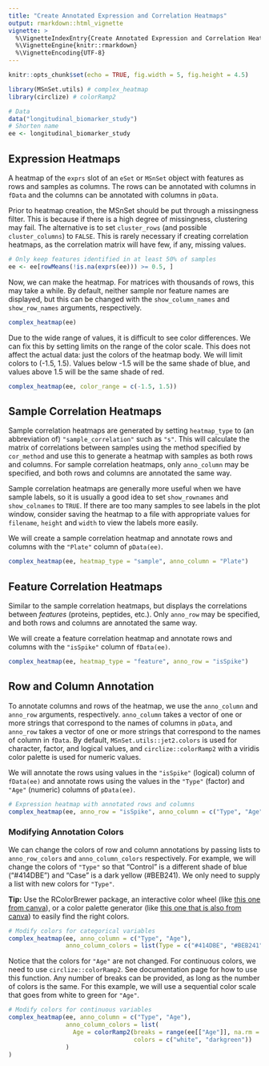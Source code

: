 ```yaml
---
title: "Create Annotated Expression and Correlation Heatmaps"
output: rmarkdown::html_vignette
vignette: >
  %\VignetteIndexEntry{Create Annotated Expression and Correlation Heatmaps}
  %\VignetteEngine{knitr::rmarkdown}
  %\VignetteEncoding{UTF-8}
---
```


```r
knitr::opts_chunk$set(echo = TRUE, fig.width = 5, fig.height = 4.5)
```

```r
library(MSnSet.utils) # complex_heatmap
library(circlize) # colorRamp2

# Data
data("longitudinal_biomarker_study")
# Shorten name
ee <- longitudinal_biomarker_study
```

## Expression Heatmaps

A heatmap of the `exprs` slot of an `eSet` or `MSnSet` object with features as rows and samples as columns. The rows can be annotated with columns in `fData` and the columns can be annotated with columns in `pData`.

Prior to heatmap creation, the MSnSet should be put through a missingness filter. This is because if there is a high degree of missingness, clustering may fail. The alternative is to set `cluster_rows` (and possible `cluster_columns`) to `FALSE`. This is rarely necessary if creating correlation heatmaps, as the correlation matrix will have few, if any, missing values.

```r
# Only keep features identified in at least 50% of samples
ee <- ee[rowMeans(!is.na(exprs(ee))) >= 0.5, ]
```

Now, we can make the heatmap. For matrices with thousands of rows, this may take a while. By default, neither sample nor feature names are displayed, but this can be changed with the `show_column_names` and `show_row_names` arguments, respectively.

```r
complex_heatmap(ee)
```


Due to the wide range of values, it is difficult to see color differences. We can fix this by setting limits on the range of the color scale. This does not affect the actual data: just the colors of the heatmap body. We will limit colors to (-1.5, 1.5). Values below -1.5 will be the same shade of blue, and values above 1.5 will be the same shade of red.

```r
complex_heatmap(ee, color_range = c(-1.5, 1.5))
```


## Sample Correlation Heatmaps

Sample correlation heatmaps are generated by setting `heatmap_type` to (an abbreviation of) `"sample_correlation"` such as `"s"`. This will calculate the matrix of correlations between samples using the method specified by `cor_method` and use this to generate a heatmap with samples as both rows and columns. For sample correlation heatmaps, only `anno_column` may be specified, and both rows and columns are annotated the same way.

Sample correlation heatmaps are generally more useful when we have sample labels, so it is usually a good idea to set `show_rownames` and `show_colnames` to `TRUE`. If there are too many samples to see labels in the plot window, consider saving the heatmap to a file with appropriate values for `filename`, `height` and `width` to view the labels more easily.

We will create a sample correlation heatmap and annotate rows and columns with the `"Plate"` column of `pData(ee)`.

```r
complex_heatmap(ee, heatmap_type = "sample", anno_column = "Plate")
```


## Feature Correlation Heatmaps

Similar to the sample correlation heatmaps, but displays the correlations between *features* (proteins, peptides, etc.). Only `anno_row` may be specified, and both rows and columns are annotated the same way.

We will create a feature correlation heatmap and annotate rows and columns with the `"isSpike"` column of `fData(ee)`.

```r
complex_heatmap(ee, heatmap_type = "feature", anno_row = "isSpike")
```


## Row and Column Annotation

To annotate columns and rows of the heatmap, we use the `anno_column` and `anno_row` arguments, respectively. `anno_column` takes a vector of one or more strings that correspond to the names of columns in `pData`, and `anno_row` takes a vector of one or more strings that correspond to the names of column in `fData`. By default, `MSnSet.utils::jet2.colors` is used for character, factor, and logical values, and `circlize::colorRamp2` with a viridis color palette is used for numeric values.

We will annotate the rows using values in the `"isSpike"` (logical) column of `fData(ee)` and annotate rows using the values in the `"Type"` (factor) and `"Age"` (numeric) columns of `pData(ee)`.

```r
# Expression heatmap with annotated rows and columns
complex_heatmap(ee, anno_row = "isSpike", anno_column = c("Type", "Age"))
```


### Modifying Annotation Colors

We can change the colors of row and column annotations by passing lists to `anno_row_colors` and `anno_column_colors` respectively. For example, we will change the colors of `"Type"` so that "Control" is a different shade of blue ("#414DBE") and "Case" is a dark yellow (#BEB241). We only need to supply a list with new colors for `"Type"`.

**Tip:** Use the RColorBrewer package, an interactive color wheel (like <a href="https://www.canva.com/colors/color-wheel/">this one from canva</a>), or a color palette generator (like <a href="https://www.canva.com/colors/color-palette-generator/">this one that is also from canva</a>) to easily find the right colors.

```r
# Modify colors for categorical variables
complex_heatmap(ee, anno_column = c("Type", "Age"),
                anno_column_colors = list(Type = c("#414DBE", "#BEB241")))
```

Notice that the colors for `"Age"` are not changed. For continuous colors, we need to use `circlize::colorRamp2`. See documentation page for how to use this function. Any number of breaks can be provided, as long as the number of colors is the same. For this example, we will use a sequential color scale that goes from white to green for `"Age"`.

```r
# Modify colors for continuous variables
complex_heatmap(ee, anno_column = c("Type", "Age"),
                anno_column_colors = list(
                  Age = colorRamp2(breaks = range(ee[["Age"]], na.rm = TRUE), 
                                   colors = c("white", "darkgreen"))
                )
)
```


